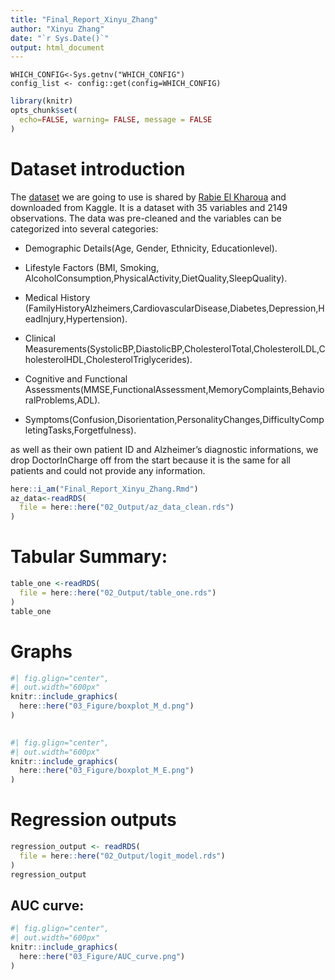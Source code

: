 ```yaml
---
title: "Final_Report_Xinyu_Zhang"
author: "Xinyu Zhang"
date: "`r Sys.Date()`"
output: html_document
---
```

```r.read-config
WHICH_CONFIG<-Sys.getnv("WHICH_CONFIG")
config_list <- config::get(config=WHICH_CONFIG)
```

```r
library(knitr)
opts_chunk$set(
  echo=FALSE, warning= FALSE, message = FALSE
)
```


# Dataset introduction

The [dataset](https://www.kaggle.com/datasets/rabieelkharoua/alzheimers-disease-dataset) we are going to use is shared by [Rabie El Kharoua](https://www.kaggle.com/rabieelkharoua) and downloaded from Kaggle.
It is a dataset with 35 variables and 2149 observations.
The data was pre-cleaned and the variables can be categorized into several categories: 

- Demographic Details(Age, Gender, Ethnicity, Educationlevel).

- Lifestyle Factors (BMI, Smoking, AlcoholConsumption,PhysicalActivity,DietQuality,SleepQuality).

- Medical History (FamilyHistoryAlzheimers,CardiovascularDisease,Diabetes,Depression,HeadInjury,Hypertension).

- Clinical Measurements(SystolicBP,DiastolicBP,CholesterolTotal,CholesterolLDL,CholesterolHDL,CholesterolTriglycerides).

- Cognitive and Functional Assessments(MMSE,FunctionalAssessment,MemoryComplaints,BehavioralProblems,ADL).

- Symptoms(Confusion,Disorientation,PersonalityChanges,DifficultyCompletingTasks,Forgetfulness).

as well as their own patient ID and Alzheimer's diagnostic informations, we drop DoctorInCharge off from the start because it is the same for all patients and could not provide any information.


```r
here::i_am("Final_Report_Xinyu_Zhang.Rmd")
az_data<-readRDS(
  file = here::here("02_Output/az_data_clean.rds")
)
```

# Tabular Summary:

```r
table_one <-readRDS(
  file = here::here("02_Output/table_one.rds")
)
table_one
```

# Graphs

```r
#| fig.glign="center",
#| out.width="600px"
knitr::include_graphics(
  here::here("03_Figure/boxplot_M_d.png")
)
 
```

```r
#| fig.glign="center",
#| out.width="600px"
knitr::include_graphics(
  here::here("03_Figure/boxplot_M_E.png")
)

```
# Regression outputs
```r
regression_output <- readRDS(
  file = here::here("02_Output/logit_model.rds")
)
regression_output
```

## AUC curve:
```r
#| fig.glign="center",
#| out.width="600px"
knitr::include_graphics(
  here::here("03_Figure/AUC_curve.png")
)

```
